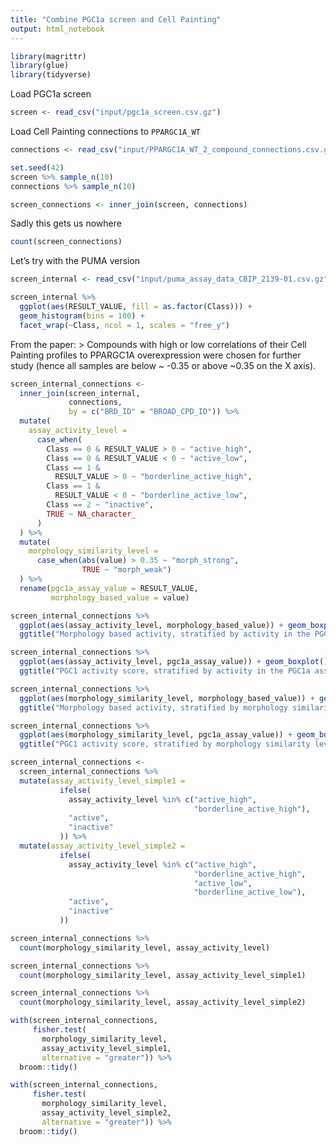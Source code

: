 ```yaml
---
title: "Combine PGC1a screen and Cell Painting"
output: html_notebook
---
```


```r
library(magrittr)
library(glue)
library(tidyverse)
```


Load PGC1a screen

```r
screen <- read_csv("input/pgc1a_screen.csv.gz")
```

Load Cell Painting connections to `PPARGC1A_WT`

```r
connections <- read_csv("input/PPARGC1A_WT_2_compound_connections.csv.gz")
```
```r
set.seed(42)
screen %>% sample_n(10)
connections %>% sample_n(10)
```

```r
screen_connections <- inner_join(screen, connections)
```

Sadly this gets us nowhere

```r
count(screen_connections)
```
Let's try with the PUMA version

```r
screen_internal <- read_csv("input/puma_assay_data_CBIP_2139-01.csv.gz")
```

```r
screen_internal %>%
  ggplot(aes(RESULT_VALUE, fill = as.factor(Class))) +
  geom_histogram(bins = 100) +
  facet_wrap(~Class, ncol = 1, scales = "free_y")
```

From the paper:
> Compounds with high or low correlations of their Cell Painting profiles to PPARGC1A overexpression were chosen for further study (hence all samples are below ~ -0.35 or above ~0.35 on the X axis).

```r
screen_internal_connections <-
  inner_join(screen_internal,
             connections,
             by = c("BRD_ID" = "BROAD_CPD_ID")) %>%
  mutate(
    assay_activity_level =
      case_when(
        Class == 0 & RESULT_VALUE > 0 ~ "active_high",
        Class == 0 & RESULT_VALUE < 0 ~ "active_low",
        Class == 1 &
          RESULT_VALUE > 0 ~ "borderline_active_high",
        Class == 1 &
          RESULT_VALUE < 0 ~ "borderline_active_low",
        Class == 2 ~ "inactive",
        TRUE ~ NA_character_
      )
  ) %>%
  mutate(
    morphology_similarity_level =
      case_when(abs(value) > 0.35 ~ "morph_strong",
                TRUE ~ "morph_weak")
  ) %>%
  rename(pgc1a_assay_value = RESULT_VALUE,
         morphology_based_value = value)
```



```r
screen_internal_connections %>%
  ggplot(aes(assay_activity_level, morphology_based_value)) + geom_boxplot() +
  ggtitle("Morphology based activity, stratified by activity in the PGC1a assay")

screen_internal_connections %>%
  ggplot(aes(assay_activity_level, pgc1a_assay_value)) + geom_boxplot() +
  ggtitle("PGC1 activity score, stratified by activity in the PGC1a assay (sanity check)")
```
```r
screen_internal_connections %>%
  ggplot(aes(morphology_similarity_level, morphology_based_value)) + geom_boxplot() +
  ggtitle("Morphology based activity, stratified by morphology similarity level (sanity check)")

screen_internal_connections %>%
  ggplot(aes(morphology_similarity_level, pgc1a_assay_value)) + geom_boxplot() +
  ggtitle("PGC1 activity score, stratified by morphology similarity level")
```
```r
screen_internal_connections <-
  screen_internal_connections %>%
  mutate(assay_activity_level_simple1 =
           ifelse(
             assay_activity_level %in% c("active_high",
                                         "borderline_active_high"),
             "active",
             "inactive"
           )) %>%
  mutate(assay_activity_level_simple2 =
           ifelse(
             assay_activity_level %in% c("active_high",
                                         "borderline_active_high",
                                         "active_low",
                                         "borderline_active_low"),
             "active",
             "inactive"
           ))
```

```r
screen_internal_connections %>%
  count(morphology_similarity_level, assay_activity_level)
```


```r
screen_internal_connections %>%
  count(morphology_similarity_level, assay_activity_level_simple1)
```
```r
screen_internal_connections %>%
  count(morphology_similarity_level, assay_activity_level_simple2)
```


```r
with(screen_internal_connections,
     fisher.test(
       morphology_similarity_level,
       assay_activity_level_simple1,
       alternative = "greater")) %>%
  broom::tidy()
```

```r
with(screen_internal_connections,
     fisher.test(
       morphology_similarity_level,
       assay_activity_level_simple2,
       alternative = "greater")) %>%
  broom::tidy()
```


